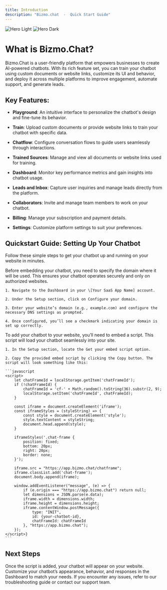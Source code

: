 ```yaml
---
title: Introduction
description: "Bizmo.chat  -  Quick Start Guide"
---
```


<img alt="Hero Light" classname="block dark:hidden" src="/images/hero.png" />

<img alt="Hero Dark" classname="hidden dark:block" src="/images/hero.png" />

# What is Bizmo.Chat?

Bizmo.Chat is a user-friendly platform that empowers businesses to create AI-powered chatbots. With its rich feature set, you can train your chatbot using custom documents or website links, customize its UI and behavior, and deploy it across multiple platforms to improve engagement, automate support, and generate leads.

## Key Features:

* **Playground**: An intuitive interface to personalize the chatbot's design and fine-tune its behavior.

* **Train**: Upload custom documents or provide website links to train your chatbot with specific data.

* **Chatflow**: Configure conversation flows to guide users seamlessly through interactions.

* **Trained Sources**: Manage and view all documents or website links used for training.

* **Dashboard**: Monitor key performance metrics and gain insights into chatbot usage.

* **Leads and Inbox**: Capture user inquiries and manage leads directly from the platform.

* **Collaborators**: Invite and manage team members to work on your chatbot.

* **Billing**: Manage your subscription and payment details.

* **Settings**: Customize platform settings to suit your preferences.

## Quickstart Guide: Setting Up Your Chatbot

Follow these simple steps to get your chatbot up and running on your website in minutes.

<Steps>
  <Step title="Configure Your Domain">
    Before embedding your chatbot, you need to specify the domain where it will be used. This ensures your chatbot operates securely and only on authorized websites.

    1. Navigate to the Dashboard in your \[Your SaaS App Name] account.

    2. Under the Setup section, click on Configure your domain.

    3. Enter your website’s domain (e.g., example.com) and configure the necessary DNS settings as prompted.

    4. Once configured, you’ll see a checkmark indicating your domain is set up correctly.
  </Step>

  <Step title="Get Your Embed Script">
    To add your chatbot to your website, you’ll need to embed a script. This script will load your chatbot seamlessly into your site.

    1. In the Setup section, locate the Get your embed script option.

    2. Copy the provided embed script by clicking the Copy button. The script will look something like this:

    ```javascript
    <script>
        let chatFrameId = localStorage.getItem('chatFrameId');
        if (!chatFrameId) {
            chatFrameId = 'cf-' + Math.random().toString(36).substr(2, 9);
            localStorage.setItem('chatFrameId', chatFrameId);
        }

        const iframe = document.createElement('iframe');
        const iframeStyles = (styleString) => {
            const style = document.createElement('style');
            style.textContent = styleString;
            document.head.append(style);
        }

        iframeStyles('.chat-frame {
            position: fixed;
            bottom: 20px;
            right: 20px;
            border: none;
        }');

        iframe.src = "https://app.bizmo.chat/chatframe";
        iframe.classList.add('chat-frame');
        document.body.append(iframe);

        window.addEventListener("message", (e) => {
            if (e.origin === "https://app.bizmo.chat") return null;
            let dimensions = JSON.parse(e.data);
            iframe.width = dimensions.width;
            iframe.height = dimensions.height;
            iframe.contentWindow.postMessage({
                type: "INIT",
                id: {your-chatbot-id},
                chatFrameId: chatFrameId
            }, "https://app.bizmo.chat");
        });
    </script>}
    ```
  </Step>

  <Step title=" Paste this script into the <head> section of your website's HTML code" />
</Steps>

## Next Steps

Once the script is added, your chatbot will appear on your website. Customize your chatbot’s appearance, behavior, and responses in the Dashboard to match your needs. If you encounter any issues, refer to our troubleshooting guide or contact our support team.

###